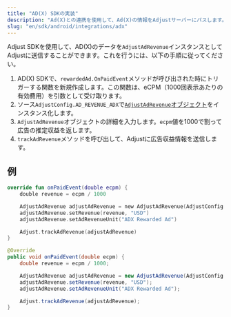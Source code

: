 ```yaml
---
title: "AD(X) SDKの実装"
description: "Ad(X)との連携を使用して、Ad(X)の情報をAdjustサーバーにパスします。"
slug: "en/sdk/android/integrations/adx"
---
```

<minorversion added="v4.36.0"> 

Adjust SDKを使用して、AD\(X\)のデータを`AdjustAdRevenue`インスタンスとしてAdjustに送信することができます。これを行うには、以下の手順に従ってください。
</MinorVersion> 

1. AD\(X\) SDKで、`rewardedAd.OnPaidEvent`メソッドが呼び出された時にトリガーする関数を新規作成します。この関数は、eCPM（1000回表示あたりの有効費用）を引数として受け取ります。
2. ソース`AdjustConfig.AD_REVENUE_ADX`で[`AdjustAdRevenue`オブジェクト](/en/sdk/android/features/ad-revenue)をインスタンス化します。
3. `AdjustAdRevenue`オブジェクトの詳細を入力します。`ecpm`値を1000で割って広告の推定収益を返します。
4. `trackAdRevenue`メソッドを呼び出して、Adjustに広告収益情報を送信します。

例
---

<tabs> <tab title="Kotlin"> 

```kotlin
override fun onPaidEvent(double ecpm) {
	double revenue = ecpm / 1000

	AdjustAdRevenue adjustAdRevenue = new AdjustAdRevenue(AdjustConfig.AD_REVENUE_ADX)
	adjustAdRevenue.setRevenue(revenue, "USD")
	adjustAdRevenue.setAdRevenueUnit("ADX Rewarded Ad")

	Adjust.trackAdRevenue(adjustAdRevenue)
}

```

</Tab> <tab title="Java"> 

```java
@Override
public void onPaidEvent(double ecpm) {
	double revenue = ecpm / 1000;

	AdjustAdRevenue adjustAdRevenue = new AdjustAdRevenue(AdjustConfig.AD_REVENUE_ADX);
	adjustAdRevenue.setRevenue(revenue, "USD");
	adjustAdRevenue.setAdRevenueUnit("ADX Rewarded Ad");

	Adjust.trackAdRevenue(adjustAdRevenue);
}
```

</Tab> </Tabs>


